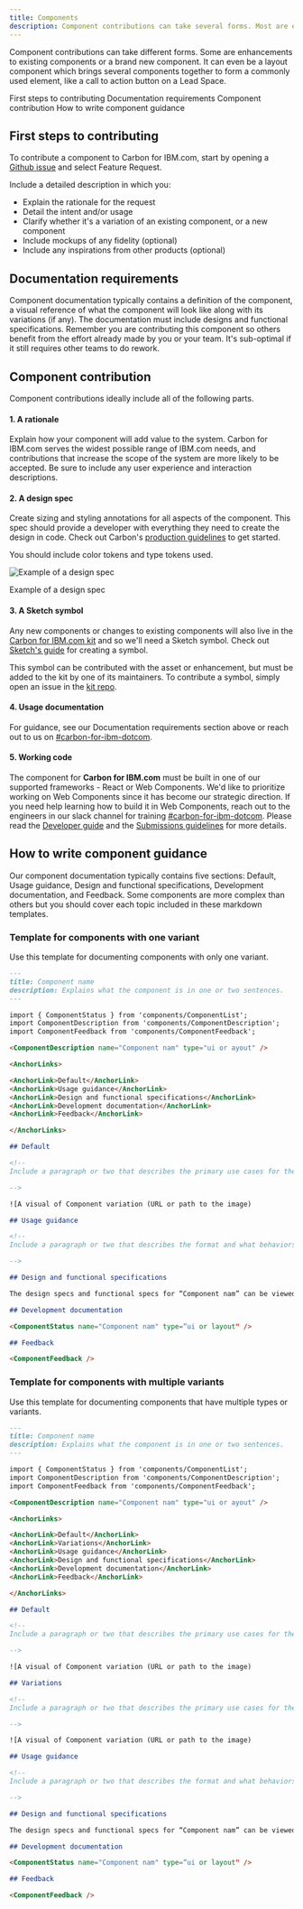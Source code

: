 ```yaml
---
title: Components
description: Component contributions can take several forms. Most are either component enhancements or brand new assets.
---
```



<PageDescription>


Component contributions can take different forms. Some are enhancements to existing components
or a brand new component. It can even be a layout component which brings several components together to form a commonly used element, like a call to action button on a Lead Space. 


</PageDescription>


<AnchorLinks>
<AnchorLink>First steps to contributing</AnchorLink>
<AnchorLink>Documentation requirements</AnchorLink>
<AnchorLink>Component contribution</AnchorLink>
<AnchorLink>How to write component guidance</AnchorLink>
</AnchorLinks>


## First steps to contributing


To contribute a component to Carbon for IBM.com, start by opening a <a href="https://github.com/carbon-design-system/carbon-for-ibm-dotcom/issues/new/choose" target="_blank">Github issue</a> and select Feature Request.

Include a detailed description in which you:
- Explain the rationale for the request
- Detail the intent and/or usage
- Clarify whether it's a variation of an existing component, or a new component
- Include mockups of any fidelity (optional)
- Include any inspirations from other products (optional)


## Documentation requirements

Component documentation typically contains a definition of the component, a visual reference of what the component will look like along with its variations (if any).  The documentation must include designs and functional specifications.  Remember you are contributing this component so others benefit from the effort already made by you or your team.  It's sub-optimal if it still requires other teams to do rework.  


## Component contribution

Component contributions ideally include all of the following parts.

#### 1. A rationale

Explain how your component will add value to the system. Carbon for IBM.com serves the
widest possible range of IBM.com needs, and contributions that increase the scope of
the system are more likely to be accepted. Be sure to include any user
experience and interaction descriptions.

#### 2. A design spec

Create sizing and styling annotations for all aspects of the component. This
spec should provide a developer with everything they need to create the design
in code. Check out Carbon's <a href="https://github.com/carbon-design-system/carbon-website/wiki/Production-guidelines#spec-guidelines" target="_blank">production guidelines</a> to get started.

You should include color tokens and type tokens used.

<Row>
<Column colLg={8}>

![Example of a design spec](../../images/contributions/content-switcher-style-1.jpg)

<Caption>Example of a design spec</Caption>

</Column>
</Row>

#### 3. A Sketch symbol

Any new components or changes to existing components will also live in the
[Carbon for IBM.com kit](https://www.ibm.com/standards/web/carbon-for-ibm-dotcom/designing#get-the-kit) and so we'll need a Sketch symbol.
Check out <a href="https://www.sketch.com/docs/symbols/creating-symbols/" target="_blank">Sketch's guide</a> for creating a symbol.

This symbol can be contributed with the asset or enhancement, but must be added
to the kit by one of its maintainers. To contribute a symbol, simply open an
issue in the
[kit repo](https://github.com/carbon-design-system/carbon-for-ibm-dotcom-design-kit/issues/new?assignees=oliviaflory&template=bug-report.md&title=%5BDesign+kit%5D%3A+Brief+description).

#### 4. Usage documentation

For guidance, see our Documentation requirements section above or reach out to us on <a href="https://ibm-studios.slack.com/archives/C2PLX8GQ6" target="_blank">#carbon-for-ibm-dotcom</a>.

#### 5. Working code

The component for **Carbon for IBM.com** must be built in one of our supported frameworks - React or Web Components.  We'd like to prioritize working on Web Components since it has become our strategic direction.  If you need help learning how to build it in Web Components, reach out to the engineers in our slack channel for training <a href="https://ibm-studios.slack.com/archives/C2PLX8GQ6" target="_blank">#carbon-for-ibm-dotcom</a>.  Please read the [Developer guide](https://github.com/carbon-design-system/carbon-for-ibm-dotcom/blob/master/docs/developing.md) and the [Submissions guidelines](https://github.com/carbon-design-system/carbon-for-ibm-dotcom/blob/master/docs/submission-guidelines.md) for more details.

## How to write component guidance

Our component documentation typically contains five sections: Default, Usage guidance, Design and functional specifications, Development documentation, and Feedback. Some components are more complex than others but you should cover each topic included in these markdown templates.

### Template for components with one variant
Use this template for documenting components with only one variant. 

```markdown
---
title: Component name
description: Explains what the component is in one or two sentences.
---

import { ComponentStatus } from 'components/ComponentList';
import ComponentDescription from 'components/ComponentDescription';
import ComponentFeedback from 'components/ComponentFeedback';

<ComponentDescription name="Component nam" type="ui or ayout" />

<AnchorLinks>

<AnchorLink>Default</AnchorLink>
<AnchorLink>Usage guidance</AnchorLink>
<AnchorLink>Design and functional specifications</AnchorLink>
<AnchorLink>Development documentation</AnchorLink>
<AnchorLink>Feedback</AnchorLink>

</AnchorLinks>

## Default

<!--
Include a paragraph or two that describes the primary use cases for the component and details about how it helps the user achieve any tasks.

-->

![A visual of Component variation (URL or path to the image)

## Usage guidance

<!--
Include a paragraph or two that describes the format and what behaviors the component should be.

-->

## Design and functional specifications

The design specs and functional specs for “Component nam” can be viewed  <a href=“Link “to the BOX folder target="_blank">here</a>.

## Development documentation

<ComponentStatus name="Component nam" type=“ui or layout" />

## Feedback

<ComponentFeedback />
```

### Template for components with multiple variants
Use this template for documenting components that have multiple types or
variants.

```markdown
---
title: Component name
description: Explains what the component is in one or two sentences.
---

import { ComponentStatus } from 'components/ComponentList';
import ComponentDescription from 'components/ComponentDescription';
import ComponentFeedback from 'components/ComponentFeedback';

<ComponentDescription name="Component nam" type="ui or ayout" />

<AnchorLinks>

<AnchorLink>Default</AnchorLink>
<AnchorLink>Variations</AnchorLink>
<AnchorLink>Usage guidance</AnchorLink>
<AnchorLink>Design and functional specifications</AnchorLink>
<AnchorLink>Development documentation</AnchorLink>
<AnchorLink>Feedback</AnchorLink>

</AnchorLinks>

## Default

<!--
Include a paragraph or two that describes the primary use cases for the component and details about how it helps the user achieve any tasks.

-->

![A visual of Component variation (URL or path to the image)

## Variations

<!--
Include a paragraph or two that describes the primary use cases for the component and details about how it helps the user achieve any tasks.

-->

![A visual of Component variation (URL or path to the image)

## Usage guidance

<!--
Include a paragraph or two that describes the format and what behaviors the component should be.

-->

## Design and functional specifications

The design specs and functional specs for “Component nam” can be viewed  <a href=“Link “to the BOX folder target="_blank">here</a>.

## Development documentation

<ComponentStatus name="Component nam" type=“ui or layout" />

## Feedback

<ComponentFeedback />
```
